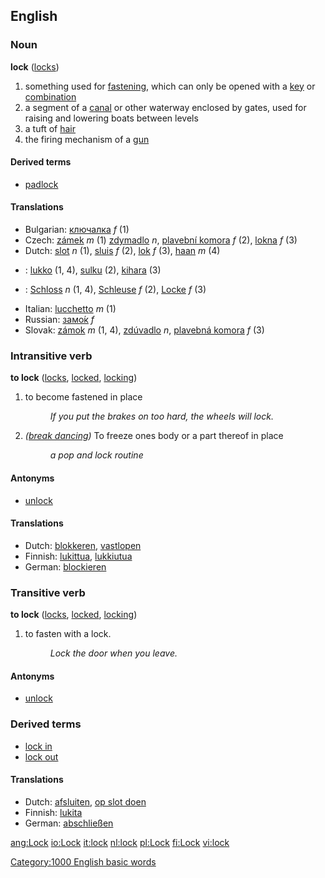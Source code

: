 ==English==

===Noun===
'''lock''' ([[locks]])

# something used for [[fasten]]ing, which can only be opened with a [[key]] or [[combination]]
# a segment of a [[canal]] or other waterway enclosed by gates, used for raising and lowering boats between levels
# a tuft of [[hair]]
# the firing mechanism of a [[gun]]

====Derived terms====
*[[padlock]]

====Translations====
*Bulgarian: [[ключалка]] ''f'' (1)
*Czech: [[zámek]]  ''m'' (1) [[zdymadlo]] ''n'', [[plavební komora]] ''f''  (2), [[lokna]] ''f'' (3)
*Dutch: [[slot]] ''n'' (1), [[sluis]] ''f'' (2), [[lok]] ''f'' (3), [[haan]] ''m'' (4)
*{{fi}}: [[lukko]] (1, 4), [[sulku]] (2), [[kihara]] (3)
*{{de}}: [[Schloss]] ''n'' (1, 4), [[Schleuse]] ''f'' (2), [[Locke]] ''f'' (3)
*Italian: [[lucchetto]]  ''m'' (1)
*Russian: [[замок|замо́к]] ''f''
*Slovak: [[zámok]]  ''m'' (1, 4), [[zdúvadlo]] ''n'',  [[plavebná komora]] ''f'' (3)

===Intransitive verb===
'''to lock''' ([[locks]], [[locked]], [[locking]])

# to become fastened in place
#: ''If you put the brakes on too hard, the wheels will lock.''
#''([[break dancing]])'' To freeze ones body or a part thereof in place
#: ''a pop and lock routine''

====Antonyms====
*[[unlock]]

====Translations====
*Dutch: [[blokkeren]], [[vastlopen]]
*Finnish: [[lukittua]], [[lukkiutua]]
*German: [[blockieren]]

===Transitive verb===
'''to lock''' ([[locks]], [[locked]], [[locking]])

# to fasten with a lock.
#: ''Lock the door when you leave.''

====Antonyms====
*[[unlock]]

===Derived terms===
*[[lock in]]
*[[lock out]]

====Translations====
*Dutch: [[afsluiten]], [[op slot doen]]
*Finnish: [[lukita]]
*German: [[abschließen]]

[[Category:1000 English basic words]]

[[ang:Lock]]
[[io:Lock]]
[[it:lock]]
[[nl:lock]]
[[pl:Lock]]
[[fi:Lock]]
[[vi:lock]]